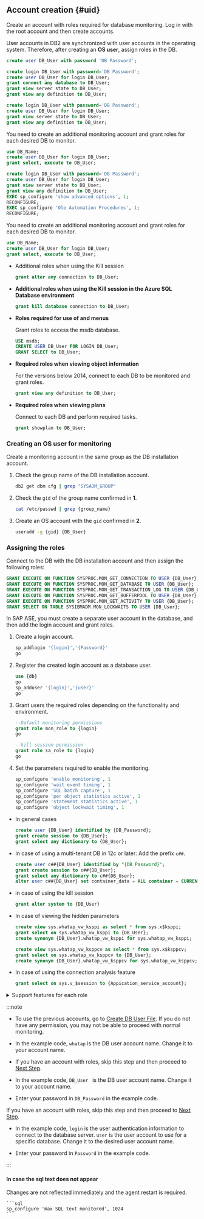 ## Account creation {#uid}

<Xclude product="db2,sapase">

Create an account with roles required for database monitoring. Log in with the root account and then create accounts.

</Xclude>

<InDoc product="db2">

User accounts in DB2 are synchronized with user accounts in the operating system. Therefore, after creating an **OS user**, assign roles in the DB.

</InDoc>

<InDoc product="altibase">

```sql title="SQL"
create user DB_User with password 'DB Password';
```

</InDoc>

<InDoc product="mssql">

<Tabs groupId='mssql'>
<TabItem value="sqlserver2014over" label="SQL Server 2014+">

```sql
create login DB_User with password='DB Password';
create user DB_User for login DB_User;
grant connect any database to DB_User;
grant view server state to DB_User;
grant view any definition to DB_User;
```

</TabItem>
<TabItem value="sqlserver2012" label="SQL Server 2012 or earlier">

```sql
create login DB_User with password='DB Password';
create user DB_User for login DB_User;
grant view server state to DB_User;
grant view any definition to DB_User;
```

You need to create an additional monitoring account and grant roles for each desired DB to monitor.

```sql
use DB_Name;
create user DB_User for login DB_User;
grant select, execute to DB_User;
```

</TabItem>
<TabItem value="sqlserver2018" label="SQL Server 2008 or earlier">

```sql
create login DB_User with password='DB Password';
create user DB_User for login DB_User;
grant view server state to DB_User;
grant view any definition to DB_User;
EXEC sp_configure 'show advanced options', 1;
RECONFIGURE;
EXEC sp_configure 'Ole Automation Procedures', 1;
RECONFIGURE;
```

You need to create an additional monitoring account and grant roles for each desired DB to monitor.

```sql
use DB_Name;
create user DB_User for login DB_User;
grant select, execute to DB_User;
```

</TabItem>
</Tabs>

- Additional roles when using the Kill session

  ```sql
  grant alter any connection to DB_User;
  ```

- **Additional roles when using the Kill session in the Azure SQL Database environment**

  ```sql
  grant kill database connection to DB_User;
  ```

- **Roles required for use of <Cmdname sid="side_dbJobInfo" className="uitext" /> and <Cmdname sid="side_dbBackupRecoveryHistory" className="uitext" /> menus**

  Grant roles to access the msdb database.

  ```sql
  USE msdb;
  CREATE USER DB_User FOR LOGIN DB_User;
  GRANT SELECT to DB_User;
  ```

- **Required roles when viewing object information**

  For the versions below 2014, connect to each DB to be monitored and grant roles.

  ```sql
  grant view any definition to DB_User;
  ```

- **Required roles when viewing plans**

  Connect to each DB and perform required tasks.

  ```sql
  grant showplan to DB_User;
  ```

</InDoc>

<InDoc product="db2">

### Creating an OS user for monitoring

Create a monitoring account in the same group as the DB installation account.

1. Check the group name of the DB installation account.

   ```bash
   db2 get dbm cfg | grep "SYSADM_GROUP"
   ```

2. Check the `gid` of the group name confirmed in **1**.

   ```bash
   cat /etc/passwd | grep {group_name}
   ```

3. Create an OS account with the `gid` confirmed in **2**.

   ```bash
   useradd -g {gid} {DB_User}
   ```

### Assigning the roles

Connect to the DB with the DB installation account and then assign the following roles:

```sql title="v11.1 or later"
GRANT EXECUTE ON FUNCTION SYSPROC.MON_GET_CONNECTION TO USER {DB_User};
GRANT EXECUTE ON FUNCTION SYSPROC.MON_GET_DATABASE TO USER {DB_User};
GRANT EXECUTE ON FUNCTION SYSPROC.MON_GET_TRANSACTION_LOG TO USER {DB_User};
GRANT EXECUTE ON FUNCTION SYSPROC.MON_GET_BUFFERPOOL TO USER {DB_User};
GRANT EXECUTE ON FUNCTION SYSPROC.MON_GET_ACTIVITY TO USER {DB_User};
GRANT SELECT ON TABLE SYSIBMADM.MON_LOCKWAITS TO USER {DB_User};
```

</InDoc>

<InDoc product="sapase">

In SAP ASE, you must create a separate user account in the database, and then add the login account and grant roles.

1. Create a login account.

   ```sql
   sp_addlogin '{login}','{Password}'
   go
   ```

2. Register the created login account as a database user.

   ```sql
   use {db}
   go
   sp_adduser '{login}','{user}'
   go
   ```

3. Grant users the required roles depending on the functionality and environment.

   ```sql
   --Default monitoring permissions
   grant role mon_role to {login}
   go

   --kill session permission
   grant role sa_role to {login}
   go
   ```

4. Set the parameters required to enable the monitoring.

   ```sql
   sp_configure 'enable monitoring', 1
   sp_configure 'wait event timing', 1
   sp_configure 'SQL batch capture', 1
   sp_configure 'per object statistics active', 1
   sp_configure 'statement statistics active', 1
   sp_configure 'object lockwait timing', 1
   ```

</InDoc>

<InDoc product="oracle,oracle-pro">

- In general cases

  ```sql title="SQL"
  create user {DB_User} identified by {DB_Password};
  grant create session to {DB_User};
  grant select any dictionary to {DB_User};
  ```

- In case of using a multi-tenant DB in 12c or later: Add the prefix `c##`.

  ```sql title="SQL"
  create user c##{DB_User} identified by "{DB_Password}";
  grant create session to c##{DB_User};
  grant select any dictionary to c##{DB_User};
  alter user c##{DB_User} set container_data = ALL container = CURRENT;
  ```

- in case of using the kill session

  ```sql title="SQL"
  grant alter system to {DB_User}
  ```

- In case of viewing the hidden parameters

  ```sql title="SQL"
  create view sys.whatap_vw_ksppi as select * from sys.x$ksppi;
  grant select on sys.whatap_vw_ksppi to {DB_User};  
  create synonym {DB_User}.whatap_vw_ksppi for sys.whatap_vw_ksppi;

  create view sys.whatap_vw_ksppcv as select * from sys.x$ksppcv;
  grant select on sys.whatap_vw_ksppcv to {DB_User};
  create synonym {DB_User}.whatap_vw_ksppcv for sys.whatap_vw_ksppcv;
  ```

<InDoc product="oracle">

- In case of using the connection analysis feature

  ```sql title="SQL"
  grant select on sys.v_$session to {Appication_service_account};
  ```

</InDoc>

<details>

<summary>Support features for each role</summary>

The roles other than the **Default role** do not need to be assigned depending on the environment. However, some functions may not work.

<div className="c5-10-25-25-15-25">

| Role                                              | command (Single DB)                                                            | command (Multitenant DB)                                                                                                                                                                         | Menu and feature                                                                                                                                                       | Details                                                                                      |
| ------------------------------------------------- | ------------------------------------------------------------------------------ | ------------------------------------------------------------------------------------------------------------------------------------------------------------------------------------------------ | ---------------------------------------------------------------------------------------------------------------------------------------------------------------------- | -------------------------------------------------------------------------------------------- |
| Default role                                      | `grant create session to whatap;`                                              | `grant create session to c##whatap;`                                                                                                                                                             | Access                                                                                                                                                                 | -                                                                                            |
| \^                                                | <code>grant <span class="vslow">select any dictionary</span> to whatap;</code> | <code>grant <span class="vslow">select any dictionary</span> to c##whatap;</code>                                                                                                                | <Cmdname sid="side_dbMonitoring" className="uitext" /> / <Cmdname sid="side_multiInstance" className="uitext" /> / <Cmdname sid="side_dbSqlStat" className="uitext" /> | When granting individual roles, see the following table                                      |
| \^                                                | -                                                                              | `alter user c##whatap set container_data = ALL container = CURRENT;`                                                                                                                             | \^                                                                                                                                                                     | When using a multi-tenant DB (12C or higher), this is a required role to query the pdb.      |
| <Cmdname sid="session_kill" className="uitext" /> | `grant alter system to whatap;`                                                | `grant alter system to c##whatap;`                                                                                                                                                               | <Cmdname sid="active_sessions" className="uitext" /> &gt; <Cmdname sid="session_kill" className="uitext" />                                                        | -                                                                                            |
| Hidden parameter query                            | \>                                                                             | `create view sys.whatap_vw_ksppi as select * from sys.x$ksppi;`<br/>`grant select on sys.whatap_vw_ksppi to DB_User;`<br/>`create synonym DB_User.whatap_vw_ksppi for sys.whatap_vw_ksppi;`      | Hidden parameters are included in the parameter query menu.                                                                                                            | To query hidden parameters, separate view/synonym creation and role assignment are required. |
| \^                                                | \>                                                                             | `create view sys.whatap_vw_ksppcv as select * from sys.x$ksppcv;`<br/>`grant select on sys.whatap_vw_ksppcv to DB_User;`<br/>`create synonym DB_User.whatap_vw_ksppcv for sys.whatap_vw_ksppcv;` | \^                                                                                                                                                                     | \^                                                                                           |

</div>

Instead of <code><span class="vslow">select any dictionary</span></code>, you can grant the following roles individually.

<div className="c3-3">

| Role                                                                                  | command (Single DB)                                 | command (Multitenant DB)                                 |
| ------------------------------------------------------------------------------------- | --------------------------------------------------- | -------------------------------------------------------- |
| <Cmdname sid="active_sessions" /> / <Cmdname sid="lock_tree" /> / Metrics information | `grant select on v_$sqlarea to whatap;`             | `grant select on v_$sqlarea to c##whatap;`               |
| \^                                                                                    | `grant select on v_$transaction to whatap;`         | `grant select on v_$transaction to c##whatap;`           |
| \^                                                                                    | `grant select on v_$instance to whatap;`            | `grant select on v_$instance to c##whatap;`              |
| \^                                                                                    | `grant select on v_$sysstat to whatap;`             | `grant select on v_$sysstat to c##whatap;`               |
| \^                                                                                    | `grant select on v_$lock to whatap;`                | `grant select on v_$lock to c##whatap;`                  |
| \^                                                                                    | `grant select on v_$sesstat to whatap;`             | `grant select on v_$sesstat to c##whatap;`               |
| \^                                                                                    | `grant select on v_$event_name to whatap;`          | `grant select on v_$event_name to c##whatap;`            |
| \^                                                                                    | `grant select on v_$session to whatap;`             | `grant select on v_$session to c##whatap;`               |
| \^                                                                                    | `grant select on v_$sql to whatap;`                 | `grant select on v_$sql to c##whatap;`                   |
| \^                                                                                    | `grant select on v_$process to whatap;`             | `grant select on v_$process to c##whatap;`               |
| \^                                                                                    | `grant select on v_$statname to whatap;`            | `grant select on v_$statname to c##whatap;`              |
| \^                                                                                    | `grant select on v_$system_event to whatap;`        | `grant select on v_$system_event to c##whatap;`          |
| \^                                                                                    | `grant select on v_$osstat to whatap;`              | `grant select on v_$osstat to c##whatap;`                |
| \^                                                                                    | `grant select on v_$px_session to whatap;`          | `grant select on v_$px_session to c##whatap;`            |
| \^                                                                                    | `grant select on v_$sga to whatap;`                 | `grant select on v_$sga to c##whatap;`                   |
| \^                                                                                    | -                                                   | `grant select on v_$con_sysstat to c##whatap;`           |
| Parameter information                                                                 | `grant select on v_$parameter to whatap;`           | `grant select on v_$parameter to c##whatap;`             |
| Wait information / Event information                                                  | `grant select on v_$event_name to whatap;`          | `grant select on v_$event_name to c##whatap;`            |
| \^                                                                                    | `grant select on v_$system_event to whatap`         | `grant select on v_$con_system_event to c##whatap;`      |
| \^                                                                                    | `grant select on v_$system_wait_class to whatap;`   | `grant select on v_$system_wait_class to c##whatap;`     |
| \^                                                                                    | -                                                   | `grant select on v_$con_system_wait_class to c##whatap;` |
| Tablespace information                                                                | `grant select on dba_data_files to whatap;`         | `grant select on cdb_data_files to c##whatap;`           |
| \^                                                                                    | `grant select on dba_free_space to whatap;`         | `grant select on cdb_free_space to c##whatap;`           |
| \^                                                                                    | `grant select on dba_temp_files to whatap;`         | `grant select on v_$sort_segment to c##whatap;`          |
| \^                                                                                    | `grant select on v_$temp_extent_pool to whatap;`    | `grant select on v_$tempfile to c##whatap;`              |
| \^                                                                                    | `grant select on v_$containers to whatap;` (12c 이상) | `grant select on v_$containers to c##whatap;`            |

</div>

</details>

</InDoc>

:::note

<Xclude product="postgresql,mysql,altibase,mssql,db2,sapase">

- To use the previous accounts, go to [Create DB User File](#create-db-user). If you do not have any permission, you may not be able to proceed with normal monitoring.

- In the example code, `whatap` is the DB user account name. Change it to your account name.

</Xclude>

<InDoc product="postgresql,mysql,altibase,mssql,db2">

- If you have an account with roles, skip this step and then proceed to [Next Step](#check-accesskey).

- In the example code, `DB_User ` is the DB user account name. Change it to your account name.

</InDoc>

<Xclude product="sapase">

- Enter your password in `DB_Password` in the example code.

</Xclude>

<InDoc product="sapase">

If you have an account with roles, skip this step and then proceed to [Next Step](#check-accesskey).

- In the example code, `login` is the user authentication information to connect to the database server. `user` is the user account to use for a specific database. Change it to the desired user account name.

- Enter your password in `Password` in the example code.

</InDoc>

:::

<InDoc product="sapase">

#### In case the sql text does not appear

Changes are not reflected immediately and the agent restart is required.

````
```sql
sp_configure 'max SQL text monitored', 1024
```
````

</InDoc>
